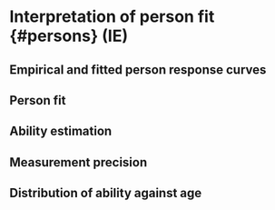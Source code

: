 # Interpretation of person fit {#persons} (IE)

## Empirical and fitted person response curves

## Person fit

## Ability estimation

## Measurement precision

## Distribution of ability against age
